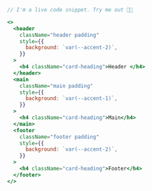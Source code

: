 ```jsx live="true" title="App"
// I'm a live code snippet. Try me out 👨‍💻

<>
  <header
    className="header padding"
    style={{
      background: `var(--accent-2)`,
    }}
  >
    <h4 className="card-heading">Header </h4>
  </header>
  <main
    className="main padding"
    style={{
      background: `var(--accent-1)`,
    }}
  >
    <h4 className="card-heading">Main</h4>
  </main>
  <footer
    className="footer padding"
    style={{
      background: `var(--accent-2)`,
    }}
  >
    <h4 className="card-heading">Footer</h4>
  </footer>
</>
```
